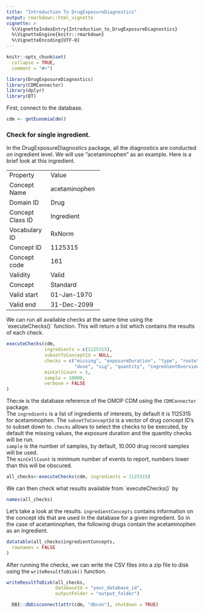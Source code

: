 ```yaml
---
title: "Introduction To DrugExposureDiagnostics"
output: rmarkdown::html_vignette
vignette: >
  %\VignetteIndexEntry{Introduction_to_DrugExposureDiagnostics}
  %\VignetteEngine{knitr::rmarkdown}
  %\VignetteEncoding{UTF-8}
---
```


```r
knitr::opts_chunk$set(
  collapse = TRUE,
  comment = "#>")
```

```r
library(DrugExposureDiagnostics)
library(CDMConnector)
library(dplyr)
library(DT)
```
First, connect to the database.

```r
cdm <- getEunomiaCdm()
```

### Check for single ingredient. 

In the DrugExposureDiagnostics package, all the diagnostics are conducted on ingredient level. We will use "acetaminophen" as an example. Here is a brief look at this ingredient. 

+------------------+---------------+
| Property         | Value         |
+------------------+---------------+
| Concept Name     | acetaminophen |
+------------------+---------------+
| Domain ID        | Drug          |
+------------------+---------------+
| Concept Class ID | Ingredient    |
+------------------+---------------+
| Vocabulary ID    | RxNorm        |
+------------------+---------------+
| Concept ID       | 1125315       |
+------------------+---------------+
| Concept code     | 161           |
+------------------+---------------+
| Validity         | Valid         |
+------------------+---------------+
| Concept          | Standard      |
+------------------+---------------+
| Valid start      | 01-Jan-1970   |
+------------------+---------------+
| Valid end        | 31-Dec-2099   |
+------------------+---------------+

We can run all available checks at the same time using the ´executeChecks()´ function. This will return a list which contains the results of each check.

```r
executeChecks(cdm,
              ingredients = c(1125315),
              subsetToConceptId = NULL,
              checks = c("missing", "exposureDuration", "type", "route", "sourceConcept", "daysSupply", "verbatimEndDate", 
                         "dose", "sig", "quantity", "ingredientOverview", "ingredientPresence", "histogram", "diagnosticsSummary"), 
              minCellCount = 5,
              sample = 10000,
              verbose = FALSE
)
```

The`cdm` is the database reference of the OMOP CDM using the `CDMConnector` package.    
The `ingredients` is a list of ingredients of interests, by default it is 1125315 for acetaminophen. 
The `subsetToConceptId` is a vector of drug concept ID's to subset down to.
`checks` allows to select the checks to be executed, by default the missing values, the
exposure duration and the quantity checks will be run.   
`sample` is the number of samples, by default, 10.000 drug record samples will be used.  
The `minCellCount` is minimum number of events to report, numbers lower than this will be obscured.    


```r
all_checks<-executeChecks(cdm, ingredients = 1125315)

```

We can then check what results available from ´executeChecks()´ by
```r
names(all_checks)
```

Let's take a look at the results. `ingredientConcepts` contains information on the concept ids that are used in the database for a given ingredient. So in the case of acetaminophen, the following drugs contain the acetaminophen as an ingredient. 



```r
datatable(all_checks$ingredientConcepts,
  rownames = FALSE
)
```


After running the checks, we can write the CSV files into a zip file to disk using the `writeResultToDisk()` function. 
```r
writeResultToDisk(all_checks,
                  databaseId = "your_database_id", 
                  outputFolder = "output_folder")
```


```r
  DBI::dbDisconnect(attr(cdm, "dbcon"), shutdown = TRUE)
```
